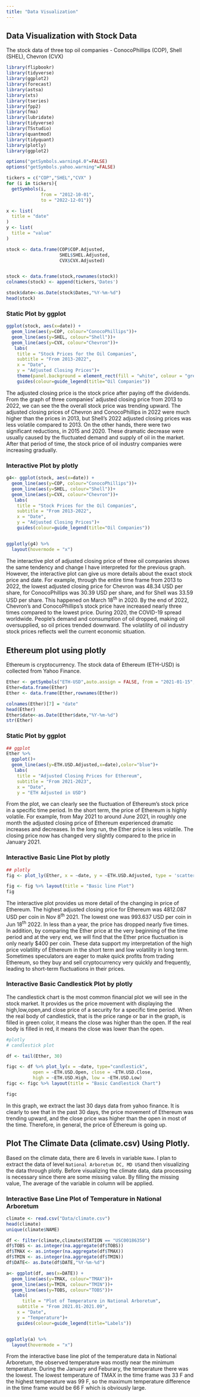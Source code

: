```yaml
---
title: "Data Visualization"
---
```


## Data Visualization with Stock Data

The stock data of three top oil companies - ConocoPhillips (COP), Shell (SHEL), Chevron (CVX)

```r
library(flipbookr)
library(tidyverse)
library(ggplot2)
library(forecast)
library(astsa) 
library(xts)
library(tseries)
library(fpp2)
library(fma)
library(lubridate)
library(tidyverse)
library(TSstudio)
library(quantmod)
library(tidyquant)
library(plotly)
library(ggplot2)
```

```r

options("getSymbols.warning4.0"=FALSE)
options("getSymbols.yahoo.warning"=FALSE)

tickers = c("COP","SHEL","CVX" )
for (i in tickers){
  getSymbols(i,
             from = "2012-10-01",
             to = "2022-12-01")}

x <- list(
  title = "date"
)
y <- list(
  title = "value"
)

stock <- data.frame(COP$COP.Adjusted,
                    SHEL$SHEL.Adjusted,
                    CVX$CVX.Adjusted)


stock <- data.frame(stock,rownames(stock))
colnames(stock) <- append(tickers,'Dates')

stock$date<-as.Date(stock$Dates,"%Y-%m-%d")
head(stock)
```

### Static Plot by ggplot

```r
ggplot(stock, aes(x=date)) +
  geom_line(aes(y=COP, colour="ConocoPhillips"))+
  geom_line(aes(y=SHEL, colour="Shell"))+
  geom_line(aes(y=CVX, colour="Chevron"))+
   labs(
    title = "Stock Prices for the Oil Companies",
    subtitle = "From 2013-2022",
    x = "Date",
    y = "Adjusted Closing Prices")+
    theme(panel.background = element_rect(fill = "white", colour = "grey50"))+
    guides(colour=guide_legend(title="Oil Companies")) 
```

The adjusted closing price is the stock price after paying off the dividends. From the graph of three companies' adjusted closing price from 2013 to 2022, we can see the the overall stock price was trending upward. The adjusted closing prices of Chevron and ConocoPhillips in 2022 were much higher than the prices in 2013, but Shell's 2022 adjusted closing prices was less volatile compared to 2013. On the other hands, there were two significant reductions, in 2015 and 2020. These dramatic decrease were usually caused by the fluctuated demand and supply of oil in the market. After that period of time, the stock price of oil industry companies were increasing gradually.

### Interactive Plot by plotly

```r
g4<- ggplot(stock, aes(x=date)) +
  geom_line(aes(y=COP, colour="ConocoPhillips"))+
  geom_line(aes(y=SHEL, colour="Shell"))+
  geom_line(aes(y=CVX, colour="Chevron"))+
   labs(
    title = "Stock Prices for the Oil Companies",
    subtitle = "From 2013-2022",
    x = "Date",
    y = "Adjusted Closing Prices")+
    guides(colour=guide_legend(title="Oil Companies"))


ggplotly(g4) %>%
  layout(hovermode = "x")
```

The interactive plot of adjusted closing price of three oil companies shows the same tendency and change I have interpreted for the previous graph. However, the interactive plot can give us more details about the exact stock price and date. For example, through the entire time frame from 2013 to 2022, the lowest adjusted closing price for Chevron was 48.34 USD per share, for ConocoPhillips was 30.39 USD per share, and for Shell was 33.59 USD per share. This happened on March 18^th^ in 2020. By the end of 2022, Chevron's and ConocoPhillips's stock price have increased nearly three times compared to the lowest price. During 2020, the COVID-19 spread worldwide. People's demand and consumption of oil dropped, making oil oversupplied, so oil prices trended downward. The volatility of oil industry stock prices reflects well the current economic situation.

## Ethereum plot using plotly

Ethereum is cryptocurrency. The stock data of Ethereum (ETH-USD) is collected from Yahoo Finance.

```r
Ether <- getSymbols("ETH-USD",auto.assign = FALSE, from = "2021-01-15",src="yahoo") 
Ether=data.frame(Ether)
Ether <- data.frame(Ether,rownames(Ether))
```

```r
colnames(Ether)[7] = "date"
head(Ether)
Ether$date<-as.Date(Ether$date,"%Y-%m-%d")
str(Ether)
```

### Static Plot by ggplot

```r
## ggplot
Ether %>%
  ggplot()+
  geom_line(aes(y=ETH.USD.Adjusted,x=date),color="blue")+
   labs(
    title = "Adjusted Closing Prices for Ethereum",
    subtitle = "From 2021-2023",
    x = "Date",
    y = "ETH Adjusted in USD")
```

From the plot, we can clearly see the fluctuation of Ethereum's stock price in a specific time period. In the short term, the price of Ethereum is highly volatile. For example, from May 2021 to around June 2021, in roughly one month the adjusted closing price of Ethereum experienced dramatic increases and decreases. In the long run, the Ether price is less volatile. The closing price now has changed very slightly compared to the price in January 2021.

### Interactive Basic Line Plot by plotly

```r
## plotly
fig <- plot_ly(Ether, x = ~date, y = ~ETH.USD.Adjusted, type = 'scatter', mode = 'lines')

fig <- fig %>% layout(title = "Basic line Plot")
fig
```

The interactive plot provides us more detail of the changing in price of Ethereum. The highest adjusted closing price for Ethereum was 4812.087 USD per coin in Nov 8^th^ 2021. The lowest one was 993.637 USD per coin in Jun 18^th^ 2022. In less than a year, the price has dropped nearly five times. In addition, by comparing the Ether price at the very beginning of the time period and at the very end, we will find that the Ether price fluctuation is only nearly \$400 per coin. These data support my interpretation of the high price volatility of Ethereum in the short term and low volatility in long term. Sometimes speculators are eager to make quick profits from trading Ethereum, so they buy and sell cryptocurrency very quickly and frequently, leading to short-term fluctuations in their prices.

### Interactive Basic Candlestick Plot by plotly

The candlestick chart is the most common financial plot we will see in the stock market. It provides us the price movement with displaying the high,low,open,and close price of a security for a specific time period. When the real body of candlestick, that is the price range or bar in the graph, is filled in green color, it means the close was higher than the open. If the real body is filled in red, it means the close was lower than the open.

```r
#plotly
# candlestick plot

df <- tail(Ether, 30)

figc <- df %>% plot_ly(x = ~date, type="candlestick",
          open = ~ETH.USD.Open, close = ~ETH.USD.Close,
          high = ~ETH.USD.High, low = ~ETH.USD.Low) 
figc <- figc %>% layout(title = "Basic Candlestick Chart")

figc
```

In this graph, we extract the last 30 days data from yahoo finance. It is clearly to see that in the past 30 days, the price movement of Ethereum was trending upward, and the close price was higher than the open in most of the time. Therefore, in general, the price of Ethereum is going up.

## Plot The Climate Data (climate.csv) Using Plotly.

Based on the climate data, there are 6 levels in variable `Name`. I plan to extract the data of level `National Arboretum DC, MD US`and then visualizing the data through plotly. Before visualizing the climate data, data processing is necessary since there are some missing value. By filling the missing value, The average of the variable in column will be applied.

### Interactive Base Line Plot of Temperature in National Arboretum

```r
climate <- read.csv("Data/climate.csv")
head(climate)
unique(climate$NAME)
```

```r
df <- filter(climate,climate$STATION == "USC00186350")
df$TOBS <- as.integer(na.aggregate(df$TOBS))
df$TMAX <- as.integer(na.aggregate(df$TMAX))
df$TMIN <- as.integer(na.aggregate(df$TMIN))
df$DATE<- as.Date(df$DATE,"%Y-%m-%d")
```

```r
a<- ggplot(df, aes(x=DATE)) +
  geom_line(aes(y=TMAX, colour="TMAX"))+
  geom_line(aes(y=TMIN, colour="TMIN"))+
  geom_line(aes(y=TOBS, colour="TOBS"))+
   labs(
      title = "Plot of Temperature in National Arboretum",
    subtitle = "From 2021.01-2021.09",
    x = "Date",
    y = "Temperature")+
    guides(colour=guide_legend(title="Labels"))


ggplotly(a) %>%
  layout(hovermode = "x")
```

From the interactive base line plot of the temperature data in National Arboretum, the observed temperature was mostly near the minimum temperature. During the January and Feburary, the temperature there was the lowest. The lowest temperature of TMAX in the time frame was 33 F and the highest temperature was 99 F, so the maximum temperature difference in the time frame would be 66 F which is obviously large.
